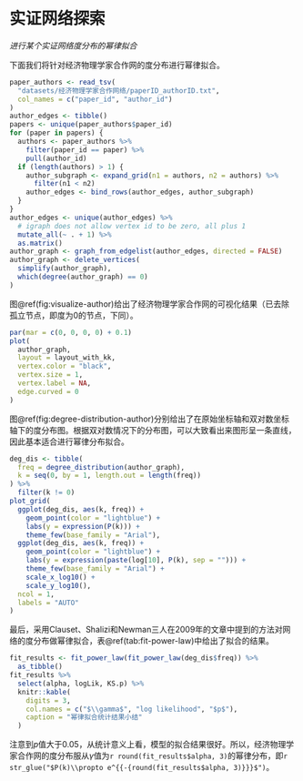 # 实证网络探索

*进行某个实证网络度分布的幂律拟合*

下面我们将针对经济物理学家合作网的度分布进行幂律拟合。

```r
paper_authors <- read_tsv(
  "datasets/经济物理学家合作网络/paperID_authorID.txt",
  col_names = c("paper_id", "author_id")
)
author_edges <- tibble()
papers <- unique(paper_authors$paper_id)
for (paper in papers) {
  authors <- paper_authors %>%
    filter(paper_id == paper) %>%
    pull(author_id)
  if (length(authors) > 1) {
    author_subgraph <- expand_grid(n1 = authors, n2 = authors) %>%
      filter(n1 < n2)
    author_edges <- bind_rows(author_edges, author_subgraph)
  }
}
author_edges <- unique(author_edges) %>%
  # igraph does not allow vertex id to be zero, all plus 1
  mutate_all(~ . + 1) %>%
  as.matrix()
author_graph <- graph_from_edgelist(author_edges, directed = FALSE)
author_graph <- delete_vertices(
  simplify(author_graph),
  which(degree(author_graph) == 0)
)
```

图\@ref(fig:visualize-author)给出了经济物理学家合作网的可视化结果（已去除孤立节点，即度为0的节点，下同）。

```r
par(mar = c(0, 0, 0, 0) + 0.1)
plot(
  author_graph,
  layout = layout_with_kk,
  vertex.color = "black",
  vertex.size = 1,
  vertex.label = NA,
  edge.curved = 0
)
```

图\@ref(fig:degree-distribution-author)分别给出了在原始坐标轴和双对数坐标轴下的度分布图。根据双对数情况下的分布图，可以大致看出来图形呈一条直线，因此基本适合进行幂律分布拟合。

```r
deg_dis <- tibble(
  freq = degree_distribution(author_graph),
  k = seq(0, by = 1, length.out = length(freq))
) %>%
  filter(k != 0)
plot_grid(
  ggplot(deg_dis, aes(k, freq)) +
    geom_point(color = "lightblue") +
    labs(y = expression(P(k))) +
    theme_few(base_family = "Arial"),
  ggplot(deg_dis, aes(k, freq)) +
    geom_point(color = "lightblue") +
    labs(y = expression(paste(log[10], P(k), sep = ""))) +
    theme_few(base_family = "Arial") +
    scale_x_log10() +
    scale_y_log10(),
  ncol = 1,
  labels = "AUTO"
)
```

最后，采用Clauset、Shalizi和Newman三人在2009年的文章中提到的方法对网络的度分布做幂律拟合，表\@ref(tab:fit-power-law)中给出了拟合的结果。

```r
fit_results <- fit_power_law(fit_power_law(deg_dis$freq)) %>%
  as_tibble()
fit_results %>%
  select(alpha, logLik, KS.p) %>%
  knitr::kable(
    digits = 3,
    col.names = c("$\\gamma$", "log likelihood", "$p$"),
    caption = "幂律拟合统计结果小结"
  )
```

注意到$p$值大于0.05，从统计意义上看，模型的拟合结果很好。所以，经济物理学家合作网的度分布服从$\gamma$值为`r round(fit_results$alpha, 3)`的幂律分布，即`r str_glue("$P(k)\\propto e^{{-{round(fit_results$alpha, 3)}}}$")`。
